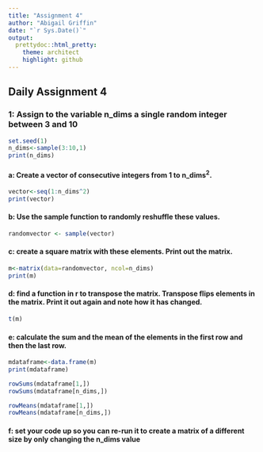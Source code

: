 ```yaml
---
title: "Assignment 4"
author: "Abigail Griffin"
date: "`r Sys.Date()`"
output: 
  prettydoc::html_pretty:
    theme: architect
    highlight: github
---
```

## Daily Assignment 4

### 1: Assign to the variable n_dims a single random integer between 3 and 10
```r
set.seed(1)
n_dims<-sample(3:10,1)
print(n_dims)
```

#### a: Create a vector of consecutive integers from 1 to n_dims^2^.
```r
vector<-seq(1:n_dims^2)
print(vector)
```
#### b: Use the sample function to randomly reshuffle these values.
```r
randomvector <- sample(vector)
```
#### c: create a square matrix with these elements. Print out the matrix.
```r
m<-matrix(data=randomvector, ncol=n_dims)
print(m)
```

#### d: find a function in r to transpose the matrix. Transpose flips elements in the matrix. Print it out again and note how it has changed.
```r
t(m)
```
#### e: calculate the sum and the mean of the elements in the first row and then the last row.
```r
mdataframe<-data.frame(m)
print(mdataframe)

rowSums(mdataframe[1,]) 
rowSums(mdataframe[n_dims,])

rowMeans(mdataframe[1,])
rowMeans(mdataframe[n_dims,])
```
#### f: set your code up so you can re-run it to create a matrix of a different size by only changing the n_dims value
